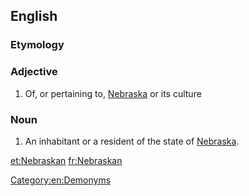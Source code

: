 ==English==

===Etymology===
{{suffix|Nebraska|an}}

===Adjective===
{{en-adj|-}}

# Of, or pertaining to, [[Nebraska]] or its culture

===Noun===
{{en-noun}}

# An inhabitant or a resident of the state of [[Nebraska]].

[[Category:en:Demonyms]]

[[et:Nebraskan]]
[[fr:Nebraskan]]